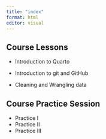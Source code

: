 ```yaml
---
title: "index"
format: html
editor: visual
---
```

## Course Lessons

- Introduction to Quarto

- Introduction to git and GitHub
- Cleaning and Wrangling data


## Course Practice Session

- Practice I
- Practice II
- Practice III